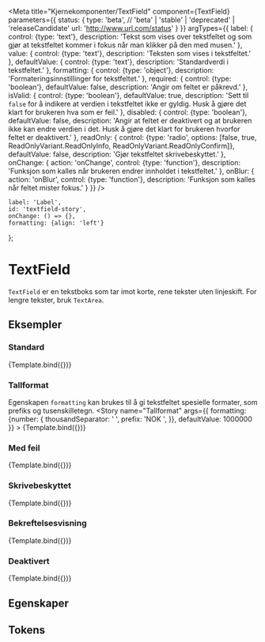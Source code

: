 
<Meta
    title="Kjernekomponenter/TextField"
    component={TextField}
    parameters={{
        status: {
            type: 'beta', // 'beta' | 'stable' | 'deprecated' | 'releaseCandidate'
            url: 'http://www.url.com/status'
        }
    }}
    argTypes={{
        label: {
            control: {type: 'text'},
            description: 'Tekst som vises over tekstfeltet og som gjør at tekstfeltet kommer i fokus når man klikker på den med musen.'
        },
        value: {
            control: {type: 'text'},
            description: 'Teksten som vises i tekstfeltet.'
        },
        defaultValue: {
            control: {type: 'text'},
            description: 'Standardverdi i tekstfeltet.'
        },
        formatting: {
            control: {type: 'object'},
            description: 'Formateringsinnstillinger for tekstfeltet.'
        },
        required: {
            control: {type: 'boolean'},
            defaultValue: false,
            description: 'Angir om feltet er påkrevd.'
        },
        isValid: {
            control: {type: 'boolean'},
            defaultValue: true,
            description: 'Sett til `false` for å indikere at verdien i tekstfeltet ikke er gyldig. Husk å gjøre det klart for brukeren hva som er feil.'
        },
        disabled: {
            control: {type: 'boolean'},
            defaultValue: false,
            description: 'Angir at feltet er deaktivert og at brukeren ikke kan endre verdien i det. Husk å gjøre det klart for brukeren hvorfor feltet er deaktivert.'
        },
        readOnly: {
            control: {type: 'radio', options: [false, true, ReadOnlyVariant.ReadOnlyInfo, ReadOnlyVariant.ReadOnlyConfirm]},
            defaultValue: false,
            description: 'Gjør tekstfeltet skrivebeskyttet.'
        },
        onChange: {
            action: 'onChange',
            control: {type: 'function'},
            description: 'Funksjon som kalles når brukeren endrer innholdet i tekstfeltet.'
        },
        onBlur: {
            action: 'onBlur',
            control: {type: 'function'},
            description: 'Funksjon som kalles når feltet mister fokus.'
        }
    }}
/>

    label: 'Label',
    id: 'textfield-story',
    onChange: () => {},
    formatting: {align: 'left'}
};

# TextField

<BetaBlock />

`TextField` er en tekstboks som tar imot korte, rene tekster uten linjeskift. For lengre tekster, bruk `TextArea`.

## Eksempler

### Standard
<Canvas>
    <Story name="Standard">
        {Template.bind({})}
    </Story>
</Canvas>

### Tallformat
Egenskapen `formatting` kan brukes til å gi tekstfeltet spesielle formater, som prefiks og tusenskilletegn.
<Canvas>
    <Story
        name="Tallformat"
        args={{
            formatting: {number: {
                thousandSeparator: ' ',
                prefix: 'NOK ',
            }},
            defaultValue: 1000000
        }}
    >
        {Template.bind({})}
    </Story>
</Canvas>

### Med feil
<Canvas>
    <Story name="Med feil" args={{isValid: false}}>
        {Template.bind({})}
    </Story>
</Canvas>

### Skrivebeskyttet
<Canvas>
    <Story name="Skrivebeskyttet" args={{
        readOnly: ReadOnlyVariant.ReadOnlyInfo,
        value: 'Dette er en skrivebeskyttet tekst.'
    }}>
        {Template.bind({})}
    </Story>
</Canvas>

### Bekreftelsesvisning
<Canvas>
    <Story name="Bekreftelsesvisning" args={{
        readOnly: ReadOnlyVariant.ReadOnlyConfirm,
        value: 'Dette er en bekreftelsesvisning av en tekst som er skrevet inn i et tekstfelt.'
    }}>
        {Template.bind({})}
    </Story>
</Canvas>

### Deaktivert
<Canvas>
    <Story name="Deaktivert" args={{disabled: true}}>
        {Template.bind({})}
    </Story>
</Canvas>

## Egenskaper

<ArgsTable story='Standard' />

## Tokens
<TokensTable
    jsonKey='component.textfield'
    componentName='textfield'
    showPreview={false}
    description
/>